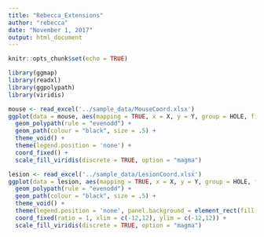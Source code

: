 ```yaml
---
title: "Rebecca_Extensions"
author: "rebecca"
date: "November 1, 2017"
output: html_document
---
```


```r
knitr::opts_chunk$set(echo = TRUE)
```


```r
library(ggmap)
library(readxl)
library(ggpolypath)
library(viridis)

mouse <- read_excel('../sample_data/MouseCoord.xlsx') 
ggplot(data = mouse, aes(mapping = TRUE, x = X, y = Y, group = HOLE, fill = ELEMENT)) +
  geom_polypath(rule = "evenodd") +
  geom_path(colour = "black", size = .5) +
  theme_void() +
  theme(legend.position = 'none') +
  coord_fixed() +
  scale_fill_viridis(discrete = TRUE, option = "magma") 

```


```r
lesion <- read_excel('../sample_data/LesionCoord.xlsx') 
ggplot(data = lesion, aes(mapping = TRUE, x = X, y = Y, group = HOLE, fill = AREA)) +
  geom_polypath(rule = "evenodd") +
  geom_path(colour = "black", size = .5) +
  theme_void() +
  theme(legend.position = 'none', panel.background = element_rect(fill = "darkgray")) +
  coord_fixed(ratio = 1, xlim = c(-12,12), ylim = c(-12,12)) +
  scale_fill_viridis(discrete = TRUE, option = "magma") 

```
